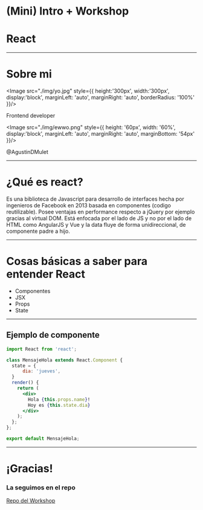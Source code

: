 

<Iconito icono="react" tamanio="10x"/>

# (Mini) Intro + Workshop
# React

---

# Sobre mi

<Image src="./img/yo.jpg" style={{
    height:'300px',
     width:'300px',
     display:'block',
     marginLeft: 'auto',
     marginRight: 'auto',
     borderRadius: '100%'
}}/>

Frontend developer

<Image src="./img/ewwo.png" style={{
    height: '60px',
    width: '60%',
    display:'block',
     marginLeft: 'auto',
     marginRight: 'auto',
     marginBottom: '54px'
}}/>

<Iconito icono="twitter" tamanio="1x" /> @AgustinDMulet

---

# ¿Qué es react?
<Notes>
    Es una biblioteca de Javascript para desarrollo de interfaces hecha por ingenieros 
    de Facebook en 2013 basada en componentes (codigo reutilizable). Posee ventajas en 
    performance respecto a jQuery por ejemplo gracias al virtual DOM. Está enfocada
    por el lado de JS y no por el lado de HTML como AngularJS y Vue y la data fluye
    de forma unidireccional, de componente padre a hijo.
</Notes>

---

# Cosas básicas a saber para entender React

* Componentes
* JSX
* Props
* State

---

## Ejemplo de componente

```jsx
import React from 'react';

class MensajeHola extends React.Component {
  state = {
      dia: 'jueves',
  }
  render() {
    return (
      <div>
        Hola {this.props.name}!
        Hoy es {this.state.dia}
      </div>
    );
  };
};

export default MensajeHola;
```
---

# ¡Gracias!

### La seguimos en el repo
[Repo del Workshop](https://github.com/agustinmulet/reactworkshop)